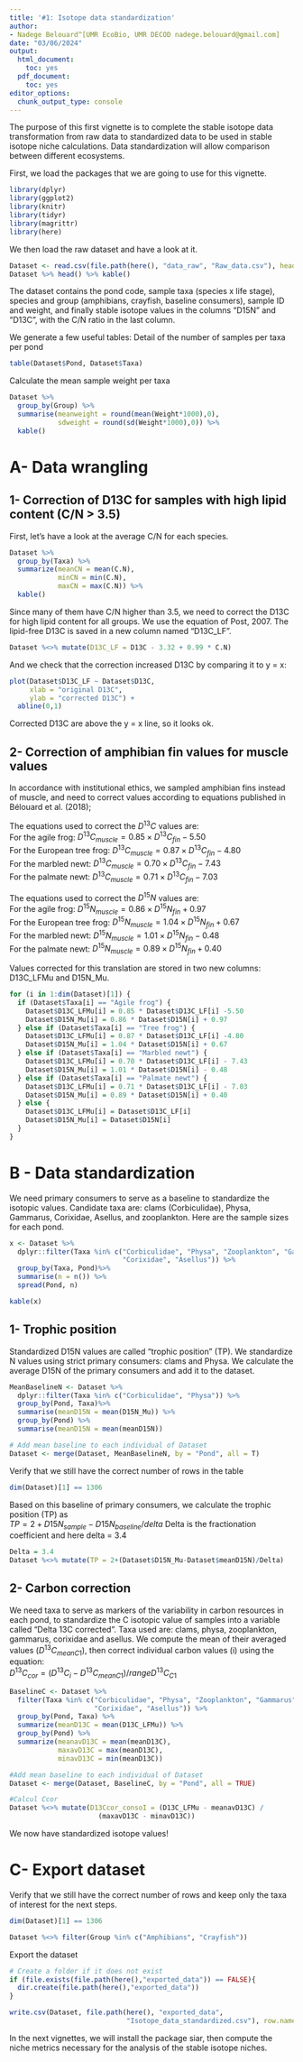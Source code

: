 ```yaml
---
title: '#1: Isotope data standardization'
author: 
- Nadege Belouard^[UMR EcoBio, UMR DECOD nadege.belouard@gmail.com]
date: "03/06/2024"
output:
  html_document:
    toc: yes
  pdf_document:
    toc: yes
editor_options: 
  chunk_output_type: console
---
```


The purpose of this first vignette is to complete the stable isotope data transformation from raw data to standardized data to be used in stable isotope niche calculations. Data standardization will allow comparison between different ecosystems.

First, we load the packages that we are going to use for this vignette.
```r
library(dplyr)
library(ggplot2)
library(knitr)
library(tidyr)
library(magrittr)
library(here)
```

We then load the raw dataset and have a look at it.
```r
Dataset <- read.csv(file.path(here(), "data_raw", "Raw_data.csv"), header=T)
Dataset %>% head() %>% kable()
```

The dataset contains the pond code, sample taxa (species x life stage), species and group (amphibians, crayfish, baseline consumers), sample ID and weight, and finally stable isotope values in the columns "D15N" and "D13C", with the C/N ratio in the last column.


We generate a few useful tables:
Detail of the number of samples per taxa per pond
```r
table(Dataset$Pond, Dataset$Taxa)
```


Calculate the mean sample weight per taxa
```r
Dataset %>%
  group_by(Group) %>%
  summarise(meanweight = round(mean(Weight*1000),0), 
            sdweight = round(sd(Weight*1000),0)) %>% 
  kable()
```


# A- Data wrangling

## 1- Correction of D13C for samples with high lipid content (C/N > 3.5)

First, let's have a look at the average C/N for each species.

```r
Dataset %>% 
  group_by(Taxa) %>%
  summarize(meanCN = mean(C.N),
            minCN = min(C.N),
            maxCN = max(C.N)) %>%
  kable()
```

Since many of them have C/N higher than 3.5, we need to correct the D13C for high lipid content for all groups. We use the equation of Post, 2007. The lipid-free D13C is saved in a new column named "D13C_LF".

```r

Dataset %<>% mutate(D13C_LF = D13C - 3.32 + 0.99 * C.N)
```

And we check that the correction increased D13C by comparing it to y = x:

```r
plot(Dataset$D13C_LF ~ Dataset$D13C,
     xlab = "original D13C",
     ylab = "corrected D13C") +
  abline(0,1)
```

Corrected D13C are above the y = x line, so it looks ok.


## 2- Correction of amphibian fin values for muscle values

In accordance with institutional ethics, we sampled amphibian fins instead of muscle, and need to correct values according to equations published in Bélouard et al. (2018);

The equations used to correct the $D^{13}C$ values are:  
For the agile frog: $D^{13}C_{muscle} = 0.85 \times D^{13}C_{fin} - 5.50$  
For the European tree frog:	$D^{13}C_{muscle} = 0.87 \times D^{13}C_{fin} - 4.80$  
For the marbled newt: $D^{13}C_{muscle} = 0.70 \times D^{13}C_{fin} - 7.43$  
For the palmate newt:	$D^{13}C_{muscle} = 0.71 \times D^{13}C_{fin} - 7.03$  
  
The equations used to correct the $D^{15}N$ values are:  
For the agile frog: $D^{15}N_{muscle} = 0.86 \times D^{15}N_{fin} + 0.97$  
For the European tree frog: $D^{15}N_{muscle} = 1.04 \times D^{15}N_{fin} + 0.67$  
For the marbled newt: $D^{15}N_{muscle} = 1.01 \times D^{15}N_{fin} - 0.48$  
For the palmate newt: $D^{15}N_{muscle} = 0.89 \times D^{15}N_{fin} + 0.40$  
  
Values corrected for this translation are stored in two new columns: D13C_LFMu and D15N_Mu.

```r

for (i in 1:dim(Dataset)[1]) {
  if (Dataset$Taxa[i] == "Agile frog") {
    Dataset$D13C_LFMu[i] = 0.85 * Dataset$D13C_LF[i] -5.50
    Dataset$D15N_Mu[i] = 0.86 * Dataset$D15N[i] + 0.97
  } else if (Dataset$Taxa[i] == "Tree frog") {
    Dataset$D13C_LFMu[i] = 0.87 * Dataset$D13C_LF[i] -4.80
    Dataset$D15N_Mu[i] = 1.04 * Dataset$D15N[i] + 0.67
  } else if (Dataset$Taxa[i] == "Marbled newt") {
    Dataset$D13C_LFMu[i] = 0.70 * Dataset$D13C_LF[i] - 7.43
    Dataset$D15N_Mu[i] = 1.01 * Dataset$D15N[i] - 0.48
  } else if (Dataset$Taxa[i] == "Palmate newt") {
    Dataset$D13C_LFMu[i] = 0.71 * Dataset$D13C_LF[i] - 7.03
    Dataset$D15N_Mu[i] = 0.89 * Dataset$D15N[i] + 0.40
  } else { 
    Dataset$D13C_LFMu[i] = Dataset$D13C_LF[i]
    Dataset$D15N_Mu[i] = Dataset$D15N[i]
  }
}
```





# B - Data standardization

We need primary consumers to serve as a baseline to standardize the isotopic values. Candidate taxa are: clams (Corbiculidae), Physa, Gammarus,  Corixidae, Asellus, and zooplankton. Here are the sample sizes for each pond.

``` r

x <- Dataset %>%
  dplyr::filter(Taxa %in% c("Corbiculidae", "Physa", "Zooplankton", "Gammarus",
                            "Corixidae", "Asellus")) %>%
  group_by(Taxa, Pond)%>%
  summarise(n = n()) %>%
  spread(Pond, n)

kable(x)
```

## 1- Trophic position

Standardized D15N values are called "trophic position" (TP). We standardize N values using strict primary consumers: clams and Physa. We calculate the average D15N of the primary consumers and add it to the dataset.

``` r
MeanBaselineN <- Dataset %>%
  dplyr::filter(Taxa %in% c("Corbiculidae", "Physa")) %>%
  group_by(Pond, Taxa)%>%
  summarise(meanD15N = mean(D15N_Mu)) %>%
  group_by(Pond) %>%
  summarise(meanD15N = mean(meanD15N))

# Add mean baseline to each individual of Dataset
Dataset <- merge(Dataset, MeanBaselineN, by = "Pond", all = T)
```

Verify that we still have the correct number of rows in the table
```r
dim(Dataset)[1] == 1306
```

Based on this baseline of primary consumers, we calculate the trophic position (TP) as  
$TP = 2 + D15N_{sample} - D15N_{baseline} / delta$
Delta is the fractionation coefficient and here delta = 3.4

``` r
Delta = 3.4
Dataset %<>% mutate(TP = 2+(Dataset$D15N_Mu-Dataset$meanD15N)/Delta)
```


## 2- Carbon correction

We need taxa to serve as markers of the variability in carbon resources in each pond, to standardize the C isotopic value of samples into a variable called "Delta 13C corrected". Taxa used are: clams, physa, zooplankton, gammarus, corixidae and asellus. We compute the mean of their averaged values ($D^{13}C_{meanC1}$), then correct individual carbon values (i) using the equation:   
$D^{13}C_{cor} = (D^{13}C_{i} - D^{13}C_{meanC1}) / range D^{13}C_{C1}$


``` r
BaselineC <- Dataset %>%
  filter(Taxa %in% c("Corbiculidae", "Physa", "Zooplankton", "Gammarus", 
                     "Corixidae", "Asellus")) %>%
  group_by(Pond, Taxa) %>%
  summarize(meanD13C = mean(D13C_LFMu)) %>%
  group_by(Pond) %>%
  summarize(meanavD13C = mean(meanD13C),
            maxavD13C = max(meanD13C),
            minavD13C = min(meanD13C))

#Add mean baseline to each individual of Dataset
Dataset <- merge(Dataset, BaselineC, by = "Pond", all = TRUE)

#Calcul Ccor
Dataset %<>% mutate(D13Ccor_consoI = (D13C_LFMu - meanavD13C) / 
                      (maxavD13C - minavD13C))
```


We now have standardized isotope values!

# C- Export dataset

Verify that we still have the correct number of rows and keep only the taxa of interest for the next steps.
```r
dim(Dataset)[1] == 1306

Dataset %<>% filter(Group %in% c("Amphibians", "Crayfish"))
```

Export the dataset
``` r

# Create a folder if it does not exist
if (file.exists(file.path(here(),"exported_data")) == FALSE){
  dir.create(file.path(here(),"exported_data"))
}

write.csv(Dataset, file.path(here(), "exported_data", 
                             "Isotope_data_standardized.csv"), row.names = F)
```

In the next vignettes, we will install the package siar, then compute the niche metrics necessary for the analysis of the stable isotope niches.